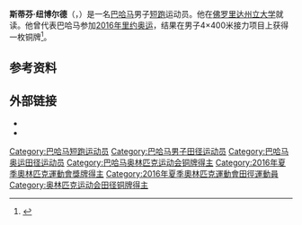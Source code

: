 '''斯蒂芬·纽博尔德'''（{{lang-en|Stephen Newbold}}，{{bd|1994年|8月5日||}}）是一名[[巴哈马|巴哈马]]男子[[短跑|短跑]]运动员。他在[[佛罗里达州立大学|佛罗里达州立大学]]就读。他曾代表巴哈马参加[[2016年夏季奥林匹克运动会|2016年里约奥运]]，结果在男子4×400米接力项目上获得一枚铜牌<ref>{{cite web|url=https://www.sports-reference.com/olympics/athletes/ne/stephen-newbold-1.html|title=Stephen Newbold|work=Sport Reference|accessdate=2020-09-08|archiveurl=https://web.archive.org/web/20171230230608/https://www.sports-reference.com/olympics/athletes/ne/stephen-newbold-1.html|archivedate=2017-12-30|dead-url=yes}}</ref>。

==参考资料==
{{reflist}}

==外部链接==
* {{IAAF name|id=255093}}
* {{cite web |url=http://www.seminoles.com/sports/c-track/mtt/newbold_stephen00.html |title=Florida State Seminoles bio |accessdate=2012-04-18 |deadurl=yes |archiveurl=https://web.archive.org/web/20120523085750/http://www.seminoles.com/sports/c-track/mtt/newbold_stephen00.html |archivedate=2012-05-23 }}

{{Authority control}}

{{DEFAULTSORT:Newbold, Stephen}}
[[Category:巴哈马短跑运动员|Category:巴哈马短跑运动员]]
[[Category:巴哈马男子田径运动员|Category:巴哈马男子田径运动员]]
[[Category:巴哈马奥运田径运动员|Category:巴哈马奥运田径运动员]]
[[Category:巴哈马奥林匹克运动会铜牌得主|Category:巴哈马奥林匹克运动会铜牌得主]]
[[Category:2016年夏季奧林匹克運動會獎牌得主|Category:2016年夏季奧林匹克運動會獎牌得主]]
[[Category:2016年夏季奧林匹克運動會田徑運動員|Category:2016年夏季奧林匹克運動會田徑運動員]]
[[Category:奥林匹克运动会田径铜牌得主|Category:奥林匹克运动会田径铜牌得主]]
{{America-sport-bio-stub}}